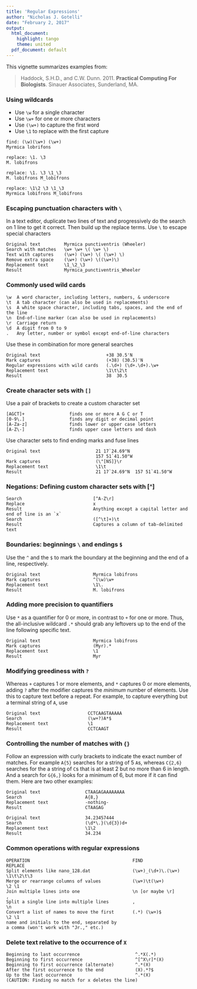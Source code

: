 ```yaml
---
title: 'Regular Expressions'
author: "Nicholas J. Gotelli"
date: "February 2, 2017"
output:
  html_document:
    highlight: tango
    theme: united
  pdf_document: default
---
```


This vignette summarizes examples from:

> Haddock, S.H.D., and C.W. Dunn. 2011. **Practical Computing For Biologists**. Sinauer Associates, Sunderland, MA.

### Using wildcards
* Use `\w` for a single character
* Use `\w+` for one or more characters
* Use `(\w+)` to capture the first word
* Use `\1` to replace with the first capture

```
find: (\w)(\w+) (\w+)
Myrmica lobrifons

replace: \1. \3
M. lobifrons

replace: \1. \3 \1_\3
M. lobifrons M_lobifrons

replace: \1\2 \3 \1_\3
Myrmica lobifrons M_lobifrons
```


### Escaping punctuation characters with `\`
In a text editor, duplicate two lines of text and progressively do the search on 1 line to get it correct. Then build up the replace terms. Use `\` to escape special characters

```
Original text         Myrmica punctiventris (Wheeler)
Search with matches   \w+ \w+ \( \w+ \)
Text with captures    (\w+) (\w+) \( (\w+) \)
Remove extra space    (\w+) (\w+) \((\w+)\)
Replacement text      \1_\2_\3
Result                Myrmica_punctiventris_Wheeler
```

### Commonly used wild cards
```
\w  A word character, including letters, numbers, & underscore
\t  A tab character (can also be used in replacements)
\s  A white space character, including tabs, spaces, and the end of the line
\n  End-of-line marker (can also be used in replacements)
\r  Carriage return
\d  A digit from 0 to 9
.   Any letter, number or symbol except end-of-line characters
```

Use these in combination for more general searches
```
Original text                         +38 30.5'N
Mark captures                         (+38) (30.5)'N
Regular expressions with wild cards   (.\d+) (\d+.\d+).\w+
Replacement text                      \1\t\2\t
Result                                38  30.5
```

### Create character sets with `[]`
Use a pair of brackets to create a custom character set
```
[AGCT]+                 finds one or more A G C or T
[0-9\.]                 finds any digit or decimal point
[A-Za-z]                finds lower or upper case letters
[A-Z\-]                 finds upper case letters and dash
```

Use character sets to find ending marks and fuse lines
```
Original text                     21 17`24.69"N
                                  157 51`41.50"W
Mark captures                     (\"[NS]}\r
Replacement text                  \1\t
Result                            21 17`24.69"N  157 51`41.50"W
```

### Negations: Defining custom character sets with [\^]
```
Search                           [^A-Z\r]
Replace                          x
Result                           Anything except a capital letter and end of line is an `x`
Search                           ([^\t]+)\t
Result                           Captures a column of tab-delimited text
```

### Boundaries: beginnings `\` and endings `$`
Use the `^` and the `$` to mark the boundary at the beginning and the end of a line, respectively.

```
Original text                    Myrmica lobifrons
Mark captures                    ^(\w)\w+
Replacement text                 \1\.
Result                           M. lobifrons
```

### Adding more precision to quantifiers
Use `*` as a quantifier for 0 or more, in contrast to `+` for one or more. Thus, the all-inclusive wildcard `.*` should grab any leftovers up to the end of the line following specific text. 
```
Original text                    Myrmica lobifrons
Mark captures                    (Myr).*
Replacement text                 \1
Result                           Myr
```

### Modifying greediness with `?`
Whereas `+` captures 1 or more elements, and `*` captures 0 or more elements, adding `?` after the modifier captures the *minimum* number of elements. Use this to capture text before a repeat. For example, to capture everything but a terminal string of `A`, use
```
Original text                  CCTCAAGTAAAAA
Search                         (\w+?)A*$
Replacement text               \1
Result                         CCTCAAGT
```

### Controlling the number of matches with `{}`
Follow an expression with curly brackets to indicate the exact number of matches. For example `A{5}` searches for a string of 5 `A`s, whereas `C{2,6}` searches for the a string of `C`s that is at least 2 but no more than 6 in length. And a search for `G{6,}` looks for a minimum of 6, but more if it can find them. Here are two other examples:

```
Original text                 CTAAGAGAAAAAAAA
Search                        A{8,}
Replacement text              -nothing-
Result                        CTAAGAG

Original text                 34.23457444 
Search                        (\d*\.}(\d{3})d+
Replacement text              \1\2
Result                        34.234
```

### Common operations with regular expressions
```
OPERATION                                       FIND                       REPLACE
Split elements like nano_128.dat                (\w+)_(\d+)\.(\w+)         \1\t\2\t\3
Merge or rearrange columns of values            (\w+)\t(\w+)               \2 \1
Join multiple lines into one                    \n [or maybe \r]            ,
Split a single line into multiple lines         ,                          \n
Convert a list of names to move the first       (.*) (\w+)$                \2 \1
name and initials to the end, separated by
a comma (won't work with "Jr.," etc.)
```

### Delete text relative to the occurrence of `X`
```
Beginning to last occurrence                     ^.*X(.*)
Beginning to first occurrence                    ^[^X\r]*(X)
Beginning to first occurrence (alternate)        ^.*(X)
After the first occurrence to the end            (X).*?$
Up to the last occurrence                        ^.*(X)
(CAUTION: Finding no match for x deletes the line)
```

